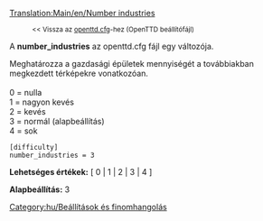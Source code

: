 [[Translation:Main/en/Number industries]]
:<small><< Vissza az [[Main/hu/Openttd.cfg|openttd.cfg]]-hez (OpenTTD beállítófájl)</small>

{{hu/Történelmi|Immár az [[Main/hu/Industry density|industry_density]] változó használatos.}}
{{hu/Bővítés|Melyik verziótól melyikig volt ez használatos.}}

A '''number_industries''' az openttd.cfg fájl egy változója.

Meghatározza a gazdasági épületek mennyiségét a továbbiakban megkezdett térképekre vonatkozóan.<br><br>
0 = nulla<br>
1 = nagyon kevés<br>
2 = kevés<br>
3 = normál (alapbeállítás)<br>
4 = sok<br>
<pre>
[difficulty]
number_industries = 3
</pre>

'''Lehetséges értékek:''' [ 0 | 1 | 2 | 3 | 4 ]

'''Alapbeállítás:''' 3


[[Category:hu/Beállítások és finomhangolás]]